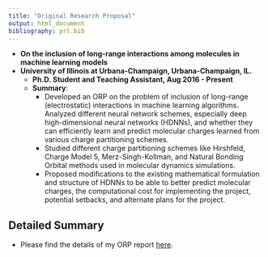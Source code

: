 ```yaml
---
title: "Original Research Proposal"
output: html_document
bibliography: prl.bib
---
```

- **On the inclusion of long-range interactions among molecules in machine learning models**
- **University of Illinois at Urbana-Champaign, Urbana-Champaign, IL.**
  - **Ph.D. Student and Teaching Assistant, Aug 2016 - Present**
  - **Summary**:
     - Developed an ORP on the problem of inclusion of long-range (electrostatic) interactions in machine learning algorithms. Analyzed different neural network schemes, especially deep high-dimensional neural networks (HDNNs), and whether they can efficiently learn and predict molecular charges learned from various charge partitioning schemes.
     - Studied different charge partitioning schemes like Hirshfeld, Charge Model 5, Merz-Singh-Kollman, and Natural Bonding Orbital methods used in molecular dynamics simulations.
     - Proposed modifications to the existing mathematical formulation and structure of HDNNs to be able to better predict  molecular charges, the computational cost for implementing the project, potential  setbacks, and alternate plans for the project.
          

## Detailed Summary

 - Please find the details of my ORP report  [here](https://drive.google.com/file/d/1Q4W8AkKSU9xhT38bK1Kor9uf_cKh4fRC/view?usp=sharing). 
